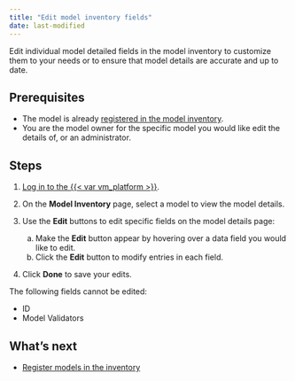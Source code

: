 ```yaml
---
title: "Edit model inventory fields"
date: last-modified
---
```


Edit individual model detailed fields in the model inventory to customize them to your needs or to ensure that model details are accurate and up to date. 

## Prerequisites

* The model is already [registered in the model inventory](register-models-in-model-inventory.qmd).
* You are the model owner for the specific model you would like edit the details of, or an administrator.

## Steps

<!--- NR TO DO Check with Mehdi: these steps didn't work for me, can't edit. Wrong permissions maybe? --->

1. [Log in to the {{< var vm_platform >}}]({{< var vm_url >}}).

2. On the **Model Inventory** page, select a model to view the model details.

3. Use the **Edit** buttons to edit specific fields on the model details page: 

   a. Make the **Edit** button appear by hovering over a data field you would like to edit.
   b. Click the **Edit** button to modify entries in each field.

4. Click **Done** to save your edits.

::: {.column-margin}
::: {.callout-tip}
The following fields cannot be edited:

- ID
- Model Validators
:::
:::

<!---
## Troubleshooting

[Include any common issues or errors that may arise during the task and how to resolve them.]
--->

## What's next

- [Register models in the inventory](register-models-in-model-inventory.qmd)

